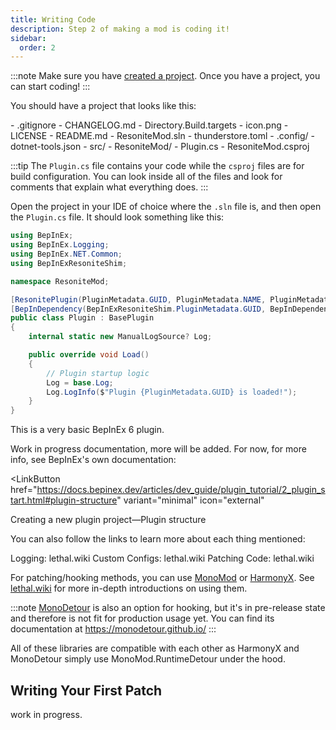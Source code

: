 ```yaml
---
title: Writing Code
description: Step 2 of making a mod is coding it!
sidebar:
  order: 2
---
```



:::note
Make sure you have [created a project](/creating-a-mod/creating-a-project). Once you have a project, you can start coding!
:::

You should have a project that looks like this:

<FileTree>
- .gitignore
- CHANGELOG.md
- Directory.Build.targets
- icon.png
- LICENSE
- README.md
- ResoniteMod.sln
- thunderstore.toml
- .config/
  - dotnet-tools.json
- src/
  - ResoniteMod/
    - Plugin.cs
    - ResoniteMod.csproj
</FileTree>

:::tip
The `Plugin.cs` file contains your code while the `csproj` files are for build configuration. You can look inside all of the files and look for comments that explain what everything does.
:::

Open the project in your IDE of choice where the `.sln` file is, and then open the `Plugin.cs` file. It should look something like this:

```cs title="Plugin.cs"
using BepInEx;
using BepInEx.Logging;
using BepInEx.NET.Common;
using BepInExResoniteShim;

namespace ResoniteMod;

[ResonitePlugin(PluginMetadata.GUID, PluginMetadata.NAME, PluginMetadata.VERSION, PluginMetadata.AUTHORS, PluginMetadata.REPOSITORY_URL)]
[BepInDependency(BepInExResoniteShim.PluginMetadata.GUID, BepInDependency.DependencyFlags.HardDependency)]
public class Plugin : BasePlugin
{
    internal static new ManualLogSource? Log;

    public override void Load()
    {
        // Plugin startup logic
        Log = base.Log;
        Log.LogInfo($"Plugin {PluginMetadata.GUID} is loaded!");
    }
}

```

This is a very basic BepInEx 6 plugin.

Work in progress documentation, more will be added. For now, for more info, see BepInEx's own documentation:

<LinkButton
  href="https://docs.bepinex.dev/articles/dev_guide/plugin_tutorial/2_plugin_start.html#plugin-structure"
  variant="minimal"
  icon="external"
>
  Creating a new plugin project—Plugin structure
</LinkButton>

You can also follow the links to learn more about each thing mentioned:

<LinkButton href="https://lethal.wiki/dev/fundamentals/logging" variant="minimal" icon="external">
  Logging: lethal.wiki
</LinkButton>
<LinkButton
  href="https://lethal.wiki/dev/intermediate/custom-configs"
  variant="minimal"
  icon="external"
>
  Custom Configs: lethal.wiki
</LinkButton>
<LinkButton
  href="https://lethal.wiki/dev/fundamentals/patching-code"
  variant="minimal"
  icon="external"
>
  Patching Code: lethal.wiki
</LinkButton>

For patching/hooking methods, you can use [MonoMod](https://github.com/MonoMod/MonoMod) or [HarmonyX](https://github.com/BepInEx/HarmonyX). See [lethal.wiki](https://lethal.wiki/dev/fundamentals/patching-code) for more in-depth introductions on using them.

:::note
[MonoDetour](https://github.com/MonoDetour/MonoDetour) is also an option for hooking, but it's in pre-release state and therefore is not fit for production usage yet. You can find its documentation at https://monodetour.github.io/
:::

All of these libraries are compatible with each other as HarmonyX and MonoDetour simply use MonoMod.RuntimeDetour under the hood.

## Writing Your First Patch

work in progress.

<LinkCard
  title="Publishing Your Mod"
  href="/creating-a-mod/packaging-and-publishing"
  description="Upload your mod for everyone to download!"
/>
